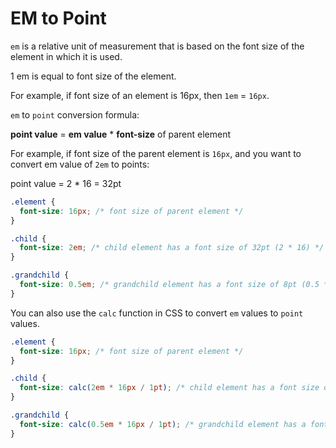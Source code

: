 # EM to Point

`em` is a relative unit of measurement that is based on the font size of the element in which it is used. 

1 em is equal to font size of the element. 

For example, if font size of an element is 16px, then `1em` = `16px`.

`em` to `point` conversion formula:

**point value** = **em value** * **font-size** of parent element

For example, if font size of the parent element is `16px`, and you want to convert em value of `2em` to points:

point value = 2 * 16 = 32pt


```css {{ title: 'CSS Style Sheet' }}
.element {
  font-size: 16px; /* font size of parent element */
}

.child {
  font-size: 2em; /* child element has a font size of 32pt (2 * 16) */
}

.grandchild {
  font-size: 0.5em; /* grandchild element has a font size of 8pt (0.5 * 16) */
}
```

You can also use the `calc` function in CSS to convert `em` values to `point` values.


```css {{ title: 'CSS Style Sheet with calc function' }}
.element {
  font-size: 16px; /* font size of parent element */
}

.child {
  font-size: calc(2em * 16px / 1pt); /* child element has a font size of 32pt (2 * 16) */
}

.grandchild {
  font-size: calc(0.5em * 16px / 1pt); /* grandchild element has a font size of 8pt (0.5 * 16) */
}
```




